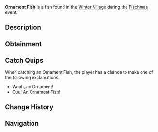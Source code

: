 {{FishInfobox
|image          = Ornament Fish.png
|rarity         = Limited
|event          = Fischmas
|sea            = First Sea
|location       = [[Fischmas]]
|sublocation    = 
|sources        = Basic Present, Fishing Rod, Supreme Present, Unique Present
|radar_location = 
|prog_speed     = -5
|xp             = 165
|weather        = 
|time           = 
|season         = Autumn
|bait           = Holly Berry
|base_weight    = 0.7
|base_value     = 140
|weight_range   = 0.4
|base_chance    = 15
|base_resil     = 80
}}
'''Ornament Fish''' is a {{Rarity|Limited}} fish found in the [[Winter Village]] during the [[Fischmas]] event.

== Description ==
{{Description|An decorative ornament in the shape of a fish. Seems to exhibit signs of low intelligence.|Bestiary Entry}}

== Obtainment ==
{{Description|Only can be caught during Fischmas24.|Bestiary Hint}}
{{Fish Availability|
Fischmas/Winter Village
|top_rods      = 
Krampus's Rod\146639.45\234755.53;
Magma Rod\141982.18\227300;
Plastic Rod\129596.95\207472.41;
Buddy Bond Rod\96272.02\172869.15;
Fast Rod\93212.22\232889.22;
Fischer's Rod\82469.68\206049.15;
Astralhook Rod\77376.16\125955.1;
Ethereal Prism Rod\77037.54\106147.55;
Seraphic Rod\74609.42\85813.21;
No-Life Rod\73664.58\88275.91;
Rod Of The Forgotten Fang\69910.94\83917.92;
Challenger's Rod\67723.67\83805.4;
Trident Rod\66798.17\84754.06;
Free Spirit Rod\65889.49\83601.12;
Rod Of The Depths\63125.46\76843.99;
Zeus Rod\62068.7\78081.14;
Rod Of The Exalted One\61875.17\78930.02;
Verdant Shear Rod\61294.01\78891.03;
Blazebringer Rod\59101.78\75505.98;
Depthseeker Rod\55981.77\70194.09;
Avalanche Rod\50630.32\63488.29;
Volcanic Rod\48361.37\61760.65;
Training Rod\42124.61\131064.97;
Steady Rod\23403.62\20810.33
|recommended   = Ethereal Prism Rod
}}

== Catch Quips ==
When catching an Ornament Fish, the player has a chance to make one of the following exclamations:
* Woah, an Ornament!
* Ouu! An Ornament Fish!

== Change History ==
{{Change History|{{subst:Current Version}}}}

== Navigation ==
{{Fish Navbox|Fischmas}}